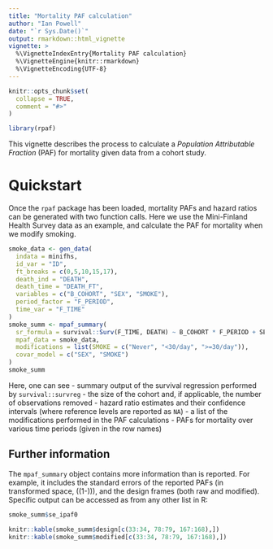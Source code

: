 ```yaml
---
title: "Mortality PAF calculation"
author: "Ian Powell"
date: "`r Sys.Date()`"
output: rmarkdown::html_vignette
vignette: >
  %\VignetteIndexEntry{Mortality PAF calculation}
  %\VignetteEngine{knitr::rmarkdown}
  %\VignetteEncoding{UTF-8}
---
```


```r
knitr::opts_chunk$set(
  collapse = TRUE,
  comment = "#>"
)

library(rpaf)
```

This vignette describes the process to calculate a *Population Attributable Fraction* (PAF) for mortality given data from a cohort study.

# Quickstart

Once the `rpaf` package has been loaded, mortality PAFs and hazard ratios can be generated with two function calls. Here we use the Mini-Finland Health Survey data as an example, and calculate the PAF for mortality when we modify smoking.

```r
smoke_data <- gen_data(
  indata = minifhs,
  id_var = "ID",
  ft_breaks = c(0,5,10,15,17),
  death_ind = "DEATH",
  death_time = "DEATH_FT",
  variables = c("B_COHORT", "SEX", "SMOKE"),
  period_factor = "F_PERIOD",
  time_var = "F_TIME"
)
smoke_summ <- mpaf_summary(
  sr_formula = survival::Surv(F_TIME, DEATH) ~ B_COHORT * F_PERIOD + SEX + SMOKE, 
  mpaf_data = smoke_data,
  modifications = list(SMOKE = c("Never", "<30/day", ">=30/day")),
  covar_model = c("SEX", "SMOKE")
)
smoke_summ
```

Here, one can see
 - summary output of the survival regression performed by `survival::survreg`
 - the size of the cohort and, if applicable, the number of observations removed
 - hazard ratio estimates and their confidence intervals (where reference levels are reported as `NA`)
 - a list of the modifications performed in the PAF calculations
 - PAFs for mortality over various time periods (given in the row names)


## Further information
The `mpaf_summary` object contains more information than is reported. For example, it includes the standard errors of the reported PAFs (in transformed space, \(\log(1-\text{PAF})\)), and the design frames (both raw and modified). Specific output can be accessed as from any other list in R:
```r
smoke_summ$se_ipaf0
```

```r
knitr::kable(smoke_summ$design[c(33:34, 78:79, 167:168),])
knitr::kable(smoke_summ$modified[c(33:34, 78:79, 167:168),])
```
